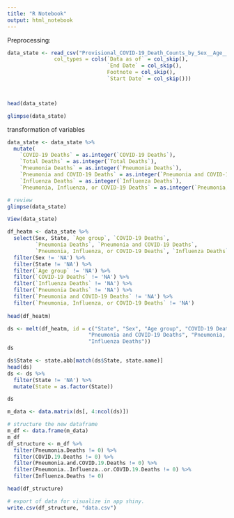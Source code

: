 ```yaml
---
title: "R Notebook"
output: html_notebook
---
```


Preprocessing:
```r
data_state <- read_csv("Provisional_COVID-19_Death_Counts_by_Sex__Age__and_State.csv",
               col_types = cols(`Data as of` = col_skip(),
                                `End Date` = col_skip(),
                                Footnote = col_skip(),
                                `Start Date` = col_skip()))



head(data_state)
```



```r
glimpse(data_state)
```
transformation of variables
```r
data_state <- data_state %>%
  mutate(
    `COVID-19 Deaths` = as.integer(`COVID-19 Deaths`),
    `Total Deaths` = as.integer(`Total Deaths`),
    `Pneumonia Deaths` = as.integer(`Pneumonia Deaths`),
    `Pneumonia and COVID-19 Deaths` = as.integer(`Pneumonia and COVID-19 Deaths`),
    `Influenza Deaths` = as.integer(`Influenza Deaths`),
    `Pneumonia, Influenza, or COVID-19 Deaths` = as.integer(`Pneumonia, Influenza, or COVID-19 Deaths`))

# review
glimpse(data_state)

```

```r
View(data_state)
```

```r
df_heatm <- data_state %>%
  select(Sex, State, `Age group`, `COVID-19 Deaths`,
         `Pneumonia Deaths`, `Pneumonia and COVID-19 Deaths`, 
         `Pneumonia, Influenza, or COVID-19 Deaths`, `Influenza Deaths`) %>%
  filter(Sex != 'NA') %>%
  filter(State != 'NA') %>%
  filter(`Age group` != 'NA') %>%
  filter(`COVID-19 Deaths` != 'NA') %>%
  filter(`Influenza Deaths` != 'NA') %>%
  filter(`Pneumonia Deaths` != 'NA') %>%
  filter(`Pneumonia and COVID-19 Deaths` != 'NA') %>%
  filter(`Pneumonia, Influenza, or COVID-19 Deaths` != 'NA')
  
head(df_heatm)
```


```r
ds <- melt(df_heatm, id = c("State", "Sex", "Age group", "COVID-19 Deaths", "Pneumonia Deaths",
                          "Pneumonia and COVID-19 Deaths", "Pneumonia, Influenza, or COVID-19 Deaths", 
                          "Influenza Deaths"))
ds

ds$State <- state.abb[match(ds$State, state.name)]
head(ds)
ds <- ds %>%
  filter(State != 'NA') %>%
  mutate(State = as.factor(State))

ds

m_data <- data.matrix(ds[, 4:ncol(ds)])

# structure the new dataframe
m_df <- data.frame(m_data)
m_df
df_structure <- m_df %>%
  filter(Pneumonia.Deaths != 0) %>%
  filter(COVID.19.Deaths != 0) %>%
  filter(Pneumonia.and.COVID.19.Deaths != 0) %>%
  filter(Pneumonia..Influenza..or.COVID.19.Deaths != 0) %>%
  filter(Influenza.Deaths != 0)

head(df_structure)

# export of data for visualize in app shiny.
write.csv(df_structure, "data.csv")
```








